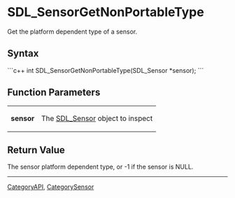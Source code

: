 
= SDL_SensorGetNonPortableType =
Get the platform dependent type of a sensor.


== Syntax ==
```c++
int SDL_SensorGetNonPortableType(SDL_Sensor *sensor);
```

== Function Parameters ==
{|
|'''sensor'''
|The [[SDL_Sensor]] object to inspect
|}

== Return Value ==
The sensor platform dependent type, or -1 if the sensor is NULL.

----
[[CategoryAPI]], [[CategorySensor]]
